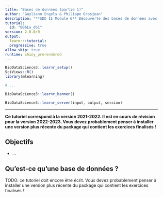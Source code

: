 ```yaml
---
title: "Bases de données (partie 1)"
author: "Guyliann Engels & Philippe Grosjean"
description: "**SDD II Module 6** Découverte des bases de données avec SQLite et {dbplyr}."
tutorial:
  id: "B06La_db1"
version: 2.0.0/0
output:
  learnr::tutorial:
  progressive: true
allow_skip: true
runtime: shiny_prerendered
---
```


```r
BioDataScience3::learnr_setup()
SciViews::R()
library(mlearning)

# ...
```

```r
BioDataScience3::learnr_banner()
```

```r
BioDataScience3::learnr_server(input, output, session)
```

------------------------------------------------------------------------

**Ce tutoriel correspond à la version 2021-2022. Il est en cours de révision pour la version 2022-2023. Vous devez probablement penser à installer une version plus récente du package qui contient les exercices finalisés !**

## Objectifs

-   ...

## Qu'est-ce qu'une base de données ?

TODO: ce tutoriel doit encore être écrit. Vous devez probablement penser à installer une version plus récente du package qui contient les exercices finalisés !
